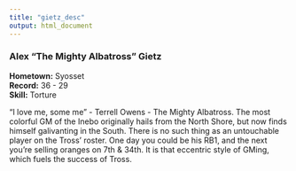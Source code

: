 ```yaml
---
title: "gietz_desc"
output: html_document
---
```

### Alex "The Mighty Albatross" Gietz
**Hometown:** Syosset  
**Record:** 36 - 29  
**Skill:** Torture  

"I love me, some me" - Terrell Owens - The Mighty Albatross. The most colorful GM of the Inebo originally hails from the North Shore, but now finds himself galivanting in the South. There is no such thing as an untouchable player on the Tross' roster. One day you could be his RB1, and the next you're selling oranges on 7th & 34th. It is that eccentric style of GMing, which fuels the success of Tross.
